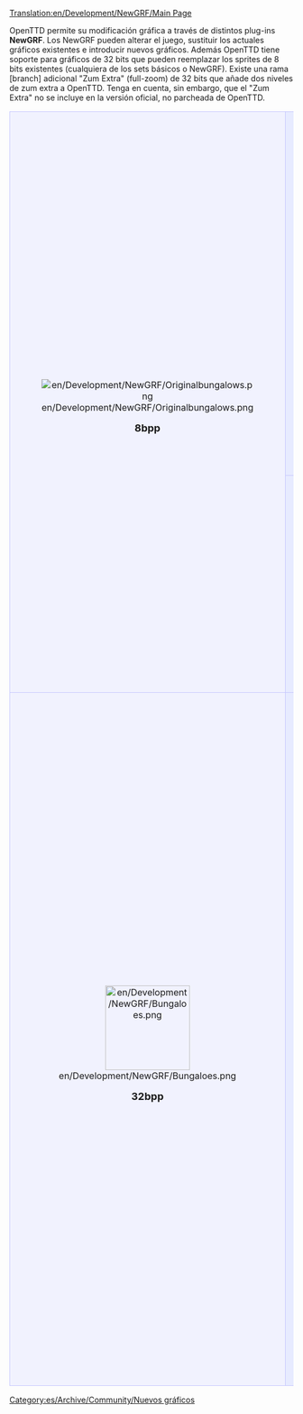 [[Translation:en/Development/NewGRF/Main Page]]

OpenTTD permite su modificación gráfica a través de distintos plug-ins '''NewGRF'''. Los NewGRF pueden alterar el juego, sustituir los actuales gráficos existentes e introducir nuevos gráficos.
Además OpenTTD tiene soporte para gráficos de 32 bits que pueden reemplazar los sprites de 8 bits existentes (cualquiera de los sets básicos o NewGRF). Existe una rama [branch] adicional "Zum Extra" (full-zoom) de 32 bits que añade dos niveles de zum extra a OpenTTD. Tenga en cuenta, sin embargo, que el "Zum Extra" no se incluye en la versión oficial, no parcheada de OpenTTD.

{| 
|-
|align="center" rowspan="2" style="background-color: #f1f2fe; border: 1px solid #c7c8fe; margin: 0; padding: 1em 1em 0em 1em;"|
[[File:en/Development/NewGRF/Originalbungalows.png]]
   
<font size="4">'''8bpp'''</font>


|style="background-color: #e7ebff; border: 1px solid #c7c8fe; margin: 0; padding: 1em 1em 0em 1em;"|
<font size="3">'''Consejos y trucos sobre el desarrollo NewGRF'''</font>
*[[es/Development/NewGRF/Herramientas de desarrollo para NewGRF|Herramientas de desarrollo para NewGRF]]
*[[es/Development/NewGRF/Depurar gráficos NewGRF|Depurar gráficos NewGRF]]
*[[es/Development/NewGRF/Alineación|Consejos sobre alineación de sprites]]
*'''[[es/Archive/Community/OpenGFX Léame|OpenGFX:]]''' Proyecto de Conjunto base de gráficos de 8 bits para OpenTTD (Con licencia [https://www.wikipedia.org/wiki/es:GNU General Public License GPL v2])
*[http://dev.openttdcoop.org/projects DevZone]: Sitio para una serie de proyectos  NewGRF (en inglés)
*[http://wiki.ttdpatch.net/tiki-index.php?page=NewGraphicsSpecs Wiki con especificaciones para NewGRF] (en inglés)
|-
|style="background-color: #e7ebff; border: 1px solid #c7c8fe; margin: 0; padding: 1em 1em 0em 1em;"|
<font size="3">'''[[es/Community/NewGRF/Main Page|Lista NewGRF]] y [[es/Manual/NewGRF|Manual de uso de NewGRF]]'''</font>

:Alterar la jugabilidad y los gráficos con NewGRF. Documentación sobre uso e instalación de NewGRF, y una lista de algunos de los principales gráficos NewGRF.
|-
|align="center" style="background-color: #f1f2fe; border: 1px solid #c7c8fe; margin: 0; padding: 1em 1em 0em 1em;"|
[[File:en/Development/NewGRF/Bungaloes.png|150px]]

<font size="4">'''32bpp'''</font>
|style="background-color: #e7ebff; border: 1px solid #c7c8fe; margin: 0; padding: 1em 1em 0em 1em;"|
<font size="3">'''Documentación sobre el [[es/Archive/Old 32bpp/Desarrollo de gráficos de 32 bits|desarrollo de gráficos de 32 bits]]'''</font>

:Development documentation for 32bpp graphics. Documented here is everything from theory (sizes, lighting specs, tutorials, etc.) to practice (materials, props).


<font size="3">'''Rastreador [tracker] de desarrollo gráfico'''</font>
:Esté al tanto de la evolución actual del OpenTTD de 32 bits. Sepa exactamente lo que ya se ha convertido y lo que queda por hacer.
:[[en/Archive/Old 32bpp/32bpp graphics development tracker|32bpp - Original Scale]]
:[[en/Archive/Old 32bpp/32bpp graphics development tracker (extra zoom)|32bpp - Extra Zoom]]

<font size="3">'''Finished graphics'''</font>

:[[es/Archive/Old 32bpp/Lista de archivos descargables de 32 bits|32 bits.- Escala original]]:  Lista de sprites de 32 bits, acabados, empaquetados y puestos a disposición, con los que ya se puede jugar, en estos momentos.
:[[es/Niveles de Zum Extra de 32 bits|32 bits.- Zum Extra]]: Lista de gráficos con 2 niveles extra de zum, e información sobre el parche.
|}

[[Category:es/Archive/Community/Nuevos gráficos]]